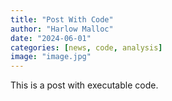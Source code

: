 ```yaml
---
title: "Post With Code"
author: "Harlow Malloc"
date: "2024-06-01"
categories: [news, code, analysis]
image: "image.jpg"
---
```


This is a post with executable code.
